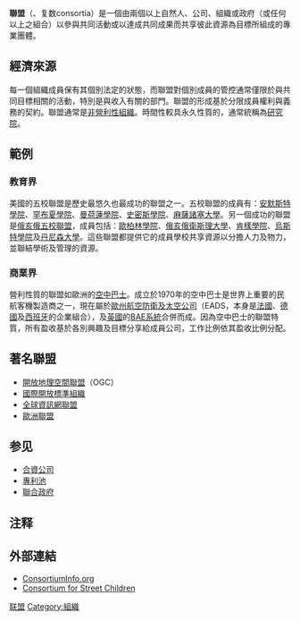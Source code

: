 {{otheruses}}

'''聯盟'''（{{lang-en|consortium}}、复数consortia{{notetag|源自[[拉丁文|拉丁文]]，意指：同伴、合伙或社群}}）是一個由兩個以上自然人、公司、組織或政府（或任何以上之組合）以參與共同活動或以達成共同成果而共享彼此資源為目標所組成的專業團體。

== 經濟來源 ==
每一個組織成員保有其個別法定的狀態，而聯盟對個別成員的管控通常僅限於與共同目標相關的活動，特別是與收入有關的部門。聯盟的形成基於分限成員權利與義務的契約。聯盟通常是[[非營利性組織|非營利性組織]]。時間性較具永久性質的，通常統稱為[[研究院|研究院]]。

== 範例 ==
=== 教育界 ===
美國的五校聯盟是歷史最悠久也最成功的聯盟之一。五校聯盟的成員有：[[安默斯特學院|安默斯特學院]]、[[罕布夏學院|罕布夏學院]]、[[曼荷蓮學院|曼荷蓮學院]]、[[史密斯學院|史密斯學院]]、[[麻薩諸塞大學|麻薩諸塞大學]]。另一個成功的聯盟是[[俄亥俄五校聯盟|俄亥俄五校聯盟]]，成員包括：[[歐柏林學院|歐柏林學院]]、[[俄亥俄衛斯理大學|俄亥俄衛斯理大學]]、[[肯樣學院|肯樣學院]]、[[烏斯特學院|烏斯特學院]]及[[丹尼森大學|丹尼森大學]]。這些聯盟都提供它的成員學校共享資源以分擔人力及物力，並聯結學術及管理的資源。

=== 商業界 ===
營利性質的聯盟如歐洲的[[空中巴士|空中巴士]]。成立於1970年的空中巴士是世界上重要的民航客機製造商之一，現在屬於[[歐州航空防衛及太空公司|歐州航空防衛及太空公司]]（EADS，本身是[[法國|法國]]、[[德國|德國]]及[[西班牙|西班牙]]的企業組合），及[[英國|英國]]的[[BAE系統|BAE系統]]合併而成。因為空中巴士的聯盟特質，所有盈收基於各別興趣及目標分享給成員公司，工作比例依其盈收比例分配。

== 著名聯盟 ==
* [[開放地理空間聯盟|開放地理空間聯盟]]（OGC）
* [[國際開放標準組織|國際開放標準組織]]
* [[全球資訊網聯盟|全球資訊網聯盟]]
* [[歐洲聯盟|歐洲聯盟]]

== 参见 ==
* [[合資公司|合資公司]]
* [[專利池|專利池]]
* [[聯合政府|聯合政府]]

==注释==
{{notefoot}}

== 外部連結 ==
* [http://www.consortiuminfo.org/ ConsortiumInfo.org] {{Wayback|url=http://www.consortiuminfo.org/ |date=20081020185556 }}
* [https://web.archive.org/web/20081113025826/http://www.streetchildren.org.uk/ Consortium for Street Children]

[[Category:联盟|]]
[[Category:組織|Category:組織]]